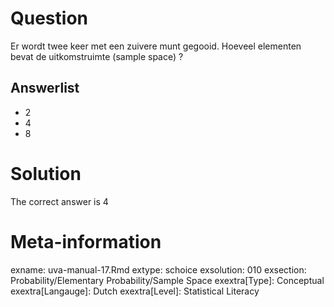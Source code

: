 Question
========

Er wordt twee keer met een zuivere munt gegooid. Hoeveel elementen bevat de uitkomstruimte (sample space) ? 

Answerlist
----------
* 2
* 4
* 8

Solution
========

The correct answer is  4 

Meta-information
================
exname: uva-manual-17.Rmd 
extype: schoice 
exsolution: 010 
exsection: Probability/Elementary Probability/Sample Space
exextra[Type]: Conceptual
exextra[Langauge]: Dutch 
exextra[Level]: Statistical Literacy
